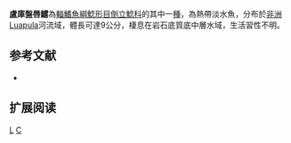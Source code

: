 {{Speciesbox 
| taxon = Chiloglanis lukugae
| status = LC
| status_system = IUCN3.1
| authority = [[Poll|Poll]], 1944
| synonyms = 
}}

'''盧庫盤唇鱨'''為[[輻鰭魚綱|輻鰭魚綱]][[鯰形目|鯰形目]][[倒立鯰科|倒立鯰科]]的其中一[[種|種]]，為熱帶淡水魚，分布於[[非洲|非洲]]Luapula河流域，體長可達9公分，棲息在岩石底質底中層水域，生活習性不明。
==参考文献==
*{{FishBase_species|genus=Chiloglanis|species=lukugae|year=2015|month=5}}

== 扩展阅读 ==
{{refbegin}}
{{wikispecies-inline|Chiloglanis lukugae|盧庫盤唇鱨}}
{{refend}}
{{Taxonbar|from=Q3758325}}

[[Category:盤唇鱨屬|L]]
[[Category:1944年描述的魚類|C]]